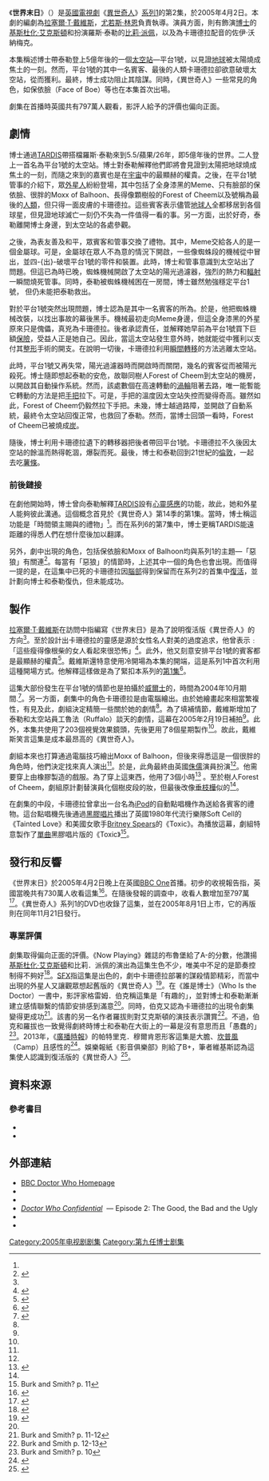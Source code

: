 {{noteTA
|G1=Show
|G2=TV
|1=zh:借屍還魂;zh-hk:借屍還魂;zh-tw:死不安寧;zh-cn:借尸还魂;
|2=zh:博士登場;zh-hk:博士登場;zh-tw:蘿絲;zh-cn:罗斯;
}}

{{Doctorwhobox|
|number = 158
|serial_name= 世界末日<br/>The End of the World
|image= 
|caption= 
|show=DW
|type=故事
|doctor=[[基斯杜化·艾克斯頓|基斯杜化·艾克斯頓]] ([[第九任博士|第九任博士]])
|companion=[[比莉·派佩|比莉·派佩]] (羅斯·泰勒)
|guests=
*西蒙·迪 – 管事
*雅斯門·班尼曼 – Forest of Cheem
*傑米·偉爾 – Moxx of Balhoon
*佐伊·沃納梅克 – 卡珊德拉
|writer=[[拉塞爾·T·戴維斯|拉塞爾·T·戴維斯]]
|director=伊雲·羅蘭茲
|script_editor海倫．雷諾
|producer=菲爾·哥連臣
|executive_producer=[[拉塞爾·T·戴維斯|拉塞爾·T·戴維斯]]<br />祖利亞·加德納<br />馬利·楊格
|composer=馬瑞·高德
|production_code=1.2
|length=45分鐘
|date=2005年4月2日
|preceding="[[罗斯_(神秘博士)|博士登場]]"
|following="[[借屍還魂_(異世奇人)|借屍還魂]]"
|series=[[異世奇人_(系列1)|系列1]]
|}}

《'''世界末日'''》（{{lang|en|The End of the World}}）是[[英國|英國]][[電視劇|電視劇]]《[[異世奇人|異世奇人]]》[[異世奇人_(系列1)|系列1]]的第2集，於2005年4月2日。本劇的編劇為[[拉塞爾·T·戴維斯|拉塞爾·T·戴維斯]]，[[尤若斯·林恩|尤若斯·林恩]]負責執導。演員方面，則有飾演[[博士_(異世奇人)|博士]]的[[基斯杜化·艾克斯頓|基斯杜化·艾克斯頓]]和扮演羅斯·泰勒的[[比莉·派佩|比莉·派佩]]，以及為卡珊德拉配音的佐伊·沃納梅克。

本集稱述博士帶泰勒登上5億年後的一個[[太空站|太空站]]—平台1號，以見證[[地球|地球]]被太陽燒成焦土的一刻。然而，平台1號的其中一名賓客、最後的人類卡珊德拉卻欲意破壞太空站，從而獲利。最終，博士成功阻止其陰謀。同時，《異世奇人》一些常見的角色，如保依臉（Face of Boe）等也在本集首次出場。

劇集在首播時英國共有797萬人觀看，影評人給予的評價也偏向正面。

==劇情==
博士通過[[TARDIS|TARDIS]]帶搭檔羅斯·泰勒來到5.5/蘋果/26年，即5億年後的世界。二人登上一首名為平台1號的太空站。博士對泰勒解釋他們即將會見證到太陽把地球燒成焦土的一刻，而隨之來到的嘉賓也是在[[宇宙|宇宙]]中的最顯赫的權貴。之後，在平台1號管事的介紹下，眾[[外星人|外星人]]紛紛登場，其中包括了全身漆黑的Meme、只有臉部的保依臉、很胖的Moxx of Balhoon、長得像顆樹般的Forest of Cheem以及號稱為最後的[[人類|人類]]，但只得一面皮膚的卡珊德拉。這些賓客表示儘管[[地球人|地球人]]全都移居到各個球星，但見證地球滅亡一刻仍不失為一件值得一看的事。另一方面，出於好奇，泰勒離開博士身邊，到太空站的各處參觀。

之後，為表友善及和平，眾賓客和管事交換了禮物。其中，Meme交給各人的是一個金屬球。可是，金屬球在眾人不為意的情況下開啟，一些像蜘蛛段的機械從中冒出，並四-{出}-破壞平台1號的零件和裝置。此時，博士和管事意識到太空站出了問題。但這已為時已晚，蜘蛛機械開啟了太空站的陽光過濾器，強烈的熱力和[[輻射|輻射]]一瞬間燒死管事。同時，泰勒被蜘蛛機械困在一房間，博士雖然勉強穩定平台1號，
但仍未能把泰勒救出。

對於平台1號突然出現問題，博士認為是其中一名賓客的所為。於是，他把蜘蛛機械改裝，以找出事故的幕後黑手。機械最初走向Meme身邊，但這全身漆黑的外星原來只是傀儡，真兇為卡珊德拉。後者承認責任，並解釋她早前為平台1號買下巨額[[保險|保險]]，受益人正是她自己。因此，當這太空站發生意外時，她就能從中獲利以支付其[[整形|整形]]手術的開支。在說明一切後，卡珊德拉利用[[瞬間轉移|瞬間轉移]]的方法逃離太空站。

此時，平台1號又再失常，陽光過濾器時而開啟時而關閉，幾名的賓客從而被陽光殺死。博士隨即想起泰勒的安危，故聯同樹人Forest of Cheem到太空站的機房，以開啟其自動操作系統。然而，該處數個在高速轉動的[[渦輪|渦輪]]阻著去路，唯一能暫能它轉動的方法是把[[手把|手把]]拉下。可是，手把的溫度因太空站失控而變得奇高。雖然如此，Forest of Cheem仍毅然拉下手把。未幾，博士越過路障，並開啟了自動系統，最終令太空站回復正常，也救回了泰勒。然而，當博士回頭一看時，Forest of Cheem已被燒成[[炭|炭]]。

隨後，博士利用卡珊德拉遺下的轉移器把後者帶回平台1號。卡珊德拉不久後因太空站的餘溫而熱得乾涸，爆裂而死。最後，博士和泰勒回到21世紀的[[倫敦|倫敦]]，一起去吃[[薯條|薯條]]。

===前後鏈接===
在劇他開始時，博士曾向泰勒解釋[[TARDIS|TARDIS]]設有[[心靈感應|心靈感應]]的功能，故此，她和外星人能夠彼此溝通。這個概念首見於《異世奇人》第14季的第1集。當時，博士稱這功能是「時間領主賜與的禮物」<ref name="fact file" />。而在系列6的第7集中，博士更稱TARDIS能遠距離的得悉人們在想什麼後加以翻譯。

另外，劇中出現的角色，包括保依臉和Moxx of Balhoon均與系列1的主題—「惡狼」有關連<ref>{{cite web | title = Bad Wolf Sightings — who is bad wolf? what is bad wolf? | publisher = [[BBC|BBC]] | url = http://badwolf.org.uk/clues.html | accessdate = 2006-12-01 | archive-url = https://web.archive.org/web/20120205002900/http://badwolf.org.uk/clues.html | archive-date = 2012-02-05 | dead-url = yes }}</ref>。每當有「惡狼」的情節時，上述其中一個的角色也會出現。而值得一提的是，在這集中已死的卡珊德拉因[[腦部|腦部]]得到保留而在系列2的首集中[[復活|復活]]，並計劃向博士和泰勒復仇，但未能成功。

==製作==
[[拉塞爾·T·戴維斯|拉塞爾·T·戴維斯]]在訪問中指編寫《世界末日》是為了說明復活版《異世奇人》的方向<ref name="confidential"/>。至於設計出卡珊德拉的靈感是源於女性名人對美的過度追求，他曾表示﹕「這些瘦得像根柴的女人看起來很恐怖」<ref name="fact file">{{cite web|url=http://www.bbc.co.uk/doctorwho/s4/episodes/S1_02|title=The End of the World - Fact File|publisher=BBC|accessdate=2012-03-27|archive-date=2021-01-25|archive-url=https://web.archive.org/web/20210125125151/http://www.bbc.co.uk/doctorwho/s4/episodes/S1_02}}</ref>。此外，他又刻意安排平台1號的賓客都是最顯赫的權貴<ref name="confidential">{{cite episode|title=The Good, the Bad, and the Ugly|series=[[Doctor_Who_Confidential|Doctor Who Confidential]]|network=[[BBC|BBC]]|station=[[BBC_Three|BBC Three]]|airdate=2005-04-02|seriesno=1|number=2}}</ref>。戴維斯還特意使用冷開場為本集的開端，這是系列1中首次利用這種開場方式。他解釋這樣做是為了緊扣本系列的[[罗斯_(神秘博士)|第1集]]<ref name="OG1">{{cite web | last = Nazzaro | first = Joe | title = ''Who'' Timing Was Right | publisher = [[Sci_Fi_Wire|Sci Fi Wire]] | date = 2006-03-14 | url = http://www.scifi.com/scifiwire/index.php?category=0&id=34982 | accessdate = 2006-12-01 | archiveurl = https://web.archive.org/web/20060613190259/http://www.scifi.com/scifiwire/index.php?category=0&id=34982 | archivedate = 2006-06-13 | deadurl = yes }}</ref>。

這集大部份發生在平台1號的情節也是拍攝於[[威爾士|威爾士]]的{{link-en|國家健康與和平會堂|Temple of Peace, Cardiff}}，時間為2004年10月期間.<ref name="walesarts">{{cite web|url= http://www.bbc.co.uk/wales/arts/sites/doctor-who-wales/alllocations/cardiff-temple-of-peace|title= Walesarts, Temple of Peace, Cathays Park, Cardiff|publisher= BBC|accessdate= 2010-05-30|archive-date= 2018-11-26|archive-url= https://web.archive.org/web/20181126112752/http://www.bbc.co.uk/wales/arts/sites/doctor-who-wales/alllocations/cardiff-temple-of-peace}}</ref>。另一方面，劇集中的角色卡珊德拉是由電腦繪出。由於她繪畫起來相當繁複性，有見及此，劇組決定精簡一些關於她的劇情<ref name="walesarts"/>。為了填補情節，戴維斯增加了泰勒和太空站員工魯法（Ruffalo）談天的劇情，這幕在2005年2月19日補拍<ref name="walesarts"/>。此外，本集共使用了203個視覺效果鏡頭，先後更用了8個星期製作<ref name="confidential"/>。故此，戴維斯笑言這集是成本最昂高的《異世奇人》。

劇組本來也打算通過電腦技巧繪出Moxx of Balhoon，但後來得悉這是一個很胖的角色時，他們決定找來真人演出<ref name="confidential"/>。於是，此角最終由英國[[侏儒|侏儒]]演員{{link-en|傑米．偉爾|Jimmy Vee}}扮演<ref name="confidential"/>。他需要穿上由橡膠製造的戲服。為了穿上這東西，他用了3個小時<ref name="moxx">{{cite web|first=Beverley|last=Lyons|url=http://www.thefreelibrary.com/See+Who+Jimmy;+Ugly+alien+is+one+of+the+Doc%27s+good+guys.-a0130022684|title=See Who Jimmy; Ugly alien is one of the Doc's good gyes|work=Daily Record|date=2005-03-10|accessdate=2013-12-08|archive-date=2017-10-19|archive-url=https://web.archive.org/web/20171019221447/https://www.thefreelibrary.com/See+Who+Jimmy%3b+Ugly+alien+is+one+of+the+Doc%27s+good+guys.-a0130022684}}</ref> 。至於樹人Forest of Cheem，劇組原計劃替演員化個樹皮段的妝，但最後改像[[垂枝樺|垂枝樺]]似的<ref name="confidential"/>。

在劇集的中段，卡珊德拉曾拿出一台名為[[iPod|iPod]]的自動點唱機作為送給各賓客的禮物。這台點唱機先後通過[[黑膠唱片|黑膠唱片]]播出了英國1980年代流行樂隊Soft Cell的《Tainted Love》和美國女歌手[[Britney_Spears|Britney Spears]]的《Toxic》。為播放這幕，劇組特意製作了[[單曲|單曲]]黑膠唱片版的《Toxic》<ref name="bs11">Burk and Smith? p. 11</ref>。

==發行和反響==
《世界末日》於2005年4月2日晚上在英國[[BBC_One|BBC One]]首播。初步的收視報告指，英國當晚共有730萬人收看這集<ref>{{cite web|first=John|last=Plunkett|url=http://www.guardian.co.uk/media/2005/apr/04/overnights|title=Doctor Who loses 2.5 million viewers in timewarp|work=[[The_Guardian|The Guardian]]|date=2005-04-04|accessdate=2012-03-29|archive-date=2009-03-07|archive-url=https://web.archive.org/web/20090307072106/http://www.guardian.co.uk/media/2005/apr/04/overnights}}</ref>。在隨後發報的調查中，收看人數增加至797萬<ref>{{Cite book |last=Russell |first=Gary |title=Doctor Who: The Inside Story |url=https://archive.org/details/doctorwhoinsides0000russ |publisher=[[BBC_Books|BBC Books]] |location=London |year=2006 |page=[https://archive.org/details/doctorwhoinsides0000russ/page/139 139] |isbn=978-0-563-48649-7 |authorlink=Gary Russell}}</ref>。《異世奇人》系列1的DVD也收錄了這集，並在2005年8月1日上市，它的再版則在同年11月21日發行。

===專業評價===
劇集取得偏向正面的評價。《Now Playing》雜誌的布魯堡給了A-的分數，他讚揚[[基斯杜化·艾克斯頓|基斯杜化·艾克斯頓]]和比莉．派佩的演出為這集生色不少，唯美中不足的是節奏控制得不夠好<ref name="nowplaying">{{cite web|first=Arnold T|last=Blumburg|url=http://www.nowplayingmag.com/content/view/1230/47/|archiveurl=https://web.archive.org/web/20050901160852/http://www.nowplayingmag.com/content/view/1230/47/|archivedate=2005-09-01|date=2005-04-06|title=Doctor Who - "The End of the World"|work=Now Playing|accessdate=2013-01-21|deadurl=yes}}</ref>。[[SFX|SFX]]指這集是出色的，劇中卡珊德拉部署的謀殺情節精彩，而當中出現的外星人又讓觀眾想起舊版的《異世奇人》<ref>{{cite web|url=http://www.sfx.co.uk/tv_reviews/doctor_who_the_end_of_the_world|title=Doctor Who: The End of the World|work=SFX|date=2005-04-02|accessdate=2012-04-15|deadurl=yes|archiveurl=https://web.archive.org/web/20060417172726/http://www.sfx.co.uk/tv_reviews/doctor_who_the_end_of_the_world|archivedate=2006-04-17}}</ref>。在《誰是博士》（Who Is the Doctor）一書中，影評家格雷姆．伯克稱這集是「有趣的」，並對博士和泰勒漸漸建立感情聯繫的情節安排感到滿意<ref name="burk"/>。同時，伯克又認為卡珊德拉的出現令劇集變得更成功<ref name="burk">Burk and Smith? p. 11-12</ref>。該書的另一名作者羅拔則對艾克斯頓的演技表示讚賞<ref name="smith">Burk and Smith p. 12-13</ref>。不過，伯克和羅拔也一致覺得劇終時博士和泰勒在大街上的一幕是沒有意思而且「愚蠢的」<ref name="bs10">Burk and Smith? p. 10</ref>。2013年，《[[廣播時報|廣播時報]]》的帕特里克．穆爾肯恩形客這集是大膽、[[坎普風|坎普風]]（Camp）且感性的<ref name="Radio Times">{{cite web|first=Patrick|last=Mulkern|url=http://www.radiotimes.com/blog/2013-02-05/doctor-who-the-end-of-the-world|title=Doctor Who: The End of the World|date=2013-02-05|accessdate=20132-18|archive-date=2013-06-05|archive-url=https://web.archive.org/web/20130605011238/http://www.radiotimes.com/blog/2013-02-05/doctor-who-the-end-of-the-world}}</ref>。娛樂報紙《影音俱樂部》則給了B+，筆者維基斯認為這集使人認識到復活版的《異世奇人》<ref>{{cite web|first=Alasdair|last=Wilkins|url=http://www.avclub.com/review/the-end-of-the-worldthe-unquiet-dead-105713|title=Doctor Who: "The End of the World"/"The Unquiet Dead"|work=The A.V. Club|date=2013-11-24|accessdate=2013-11-29|archive-date=2014-01-22|archive-url=https://web.archive.org/web/20140122195303/http://www.avclub.com/review/the-end-of-the-worldthe-unquiet-dead-105713}}</ref>。


==資料來源==
{{reflist}}

===參考書目===
*{{Cite book|last=Burk|first=Graeme|last2=Smith?|first2=Robert|title=Who Is the Doctor: The Unofficial Guide to Doctor Who-The New Series|url=https://archive.org/details/whoisdoctorunoff0000burk|chapter=Series 1|edition=1st|date=6 March 2012|publisher=[[ECW_Press|ECW Press]]|pages=[https://archive.org/details/whoisdoctorunoff0000burk/page/3 3]–62|isbn=1-55022-984-2|ref=harv}}
*{{Cite book |last=Russell |first=Gary |title=Doctor Who: The Inside Story |url=https://archive.org/details/doctorwhoinsides0000russ |publisher=[[BBC_Books|BBC Books]] |location=London |year=2006 |isbn=978-0-563-48649-7 |authorlink=Gary Russell}}

==外部連結==
{{Portal bar|神秘博士|电视剧|英国}}
{{TardisIndexFile|The End of the World}}
*[http://www.bbc.co.uk/doctorwho/episodes/2005/flash/homepages/index2.shtml BBC Doctor Who Homepage] {{Wayback|url=http://www.bbc.co.uk/doctorwho/episodes/2005/flash/homepages/index2.shtml |date=20090201043707 }}
*{{Brief| id=2005b | title=The End of the World|quotes=y}}
*{{Doctor Who RG| id=who_tv02 | title=The End of the World|quotes=y}}
*''[http://www.bbc.co.uk/mediaselector/check/doctorwho/ram/confidential2?size=16x9&bgc=CC0000&nbram=1&bbram=1&nbwm=1&bbwm=1 Doctor Who Confidential] {{Wayback|url=http://www.bbc.co.uk/mediaselector/check/doctorwho/ram/confidential2?size=16x9&bgc=CC0000&nbram=1&bbram=1&nbwm=1&bbwm=1 |date=20090225180855 }}'' — Episode 2: The Good, the Bad and the Ugly
*{{imdb episode|0562997|The End of the World}}
*{{imdb episode|0562999}}

{{Doctor Who episodes|N1}}

[[Category:2005年电视剧剧集|Category:2005年电视剧剧集]]
[[Category:第九任博士剧集|Category:第九任博士剧集]]